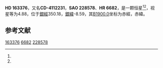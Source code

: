 {{Starbox begin
| name = HD 163376
}}
{{Starbox observe
| epoch = [[J2000.0|J2000.0]]
| constell = {{星座名待查}}<ref name=SIMBAD>{{cite web
 | url=http://simbad.u-strasbg.fr/simbad/sim-id?Ident=HR+6682
 | title=Pulsating variable Star
 | publisher=Centre de Données astronomiques de Strasbourg
 | work=SIMBAD
 | accessdate=2012-07-13
 | archive-date=2016-03-17
 | archive-url=https://web.archive.org/web/20160317210138/http://simbad.u-strasbg.fr/simbad/sim-id?Ident=HR+6682
 | dead-url=no
 }}</ref><ref name=DATA>{{cite web
 | url=http://vizier.u-strasbg.fr/viz-bin/VizieR-5?-out.add=.&-source=5050&-corr=PK=HR&-out.max=9999&HR=6682
 | title=VizieR Detailed Page
 | accessdate=2012-07-13
 | archive-date=2016-03-05
 | archive-url=https://web.archive.org/web/20160305215842/http://vizier.u-strasbg.fr/viz-bin/VizieR-5?-out.add=.&-source=5050&-corr=PK=HR&-out.max=9999&HR=6682
 | dead-url=no
 }}</ref>
| 星官 = 
| ra = {{RA|17|57|47.7}}<ref name=SIMBAD /><ref name=DATA />
| dec = {{DEC|-41|42|58}}<ref name=SIMBAD /><ref name=DATA />
| appmag_v = 4.88<ref name=SIMBAD /><ref name=DATA />
}}
{{Starbox character
| class = M0III<ref name=SIMBAD /><ref name=DATA />
| b-v = 1.65<ref name=SIMBAD /><ref name=DATA />
| u-b = 1.97<ref name=SIMBAD /><ref name=DATA />
| r-i = 0.81E<ref name=SIMBAD /><ref name=DATA />
| variable = 
}}
{{Starbox astrometry
| radial_v = 1.97
| prop_mo_ra = 4
| parallax = -0.005
| p_error = 
}}
{{Starbox catalog
| names =CD-4112231，[[SAO星表|SAO]] 228578，[[HD星表|HD]] 163376，[[HR星表|HR]] 6682}}
{{Starbox reference |Simbad=HR+6682}}
{{Starbox end}}

'''HD 163376'''，又名'''CD-4112231'''，'''SAO 228578'''、'''HR 6682'''，是一颗恒星<ref name=SIMBAD /><ref name=DATA />，视星等为4.88，位于[[銀道座標系|銀經]]350.18，[[銀道座標系|銀緯]]-8.59，其[[B1900.0|B1900.0]]坐标为赤經{{RA|17|50|41.4}}，赤緯{{DEC|-41|-8.59|7}}。

== 参考文献 ==
{{reflist}}

{{star-stub}}

[[Category:HD和HDE天體|163376]]
[[Category:HR天體|6682]]
[[Category:SAO天體|228578]]